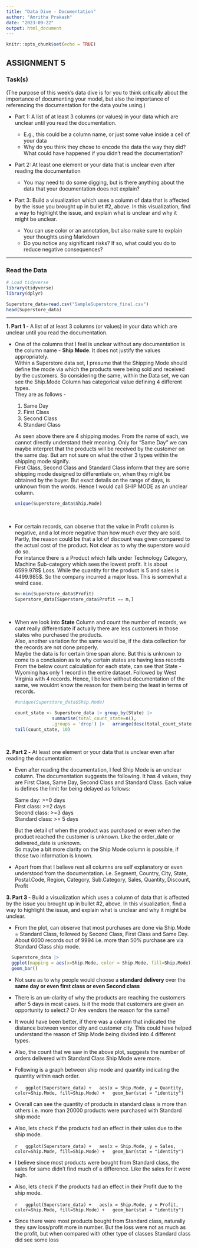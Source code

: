 ```yaml
---
title: "Data Dive - Documentation"
author: "Amritha Prakash"
date: "2023-09-22"
output: html_document
---
```


```r
knitr::opts_chunk$set(echo = TRUE)
```

## ASSIGNMENT 5

### Task(s)

(The purpose of this week's data dive is for you to think critically about the importance of documenting your model, but also the importance of referencing the documentation for the data you're using.)

-   Part 1: A list of at least 3 columns (or values) in your data which are unclear until you read the documentation.

    -   E.g., this could be a column name, or just some value inside a cell of your data
    -   Why do you think they chose to encode the data the way they did? What could have happened if you didn't read the documentation?

-   Part 2: At least one element or your data that is unclear even after reading the documentation

    -   You may need to do some digging, but is there anything about the data that your documentation does not explain?

-   Part 3: Build a visualization which uses a column of data that is affected by the issue you brought up in bullet #2, above. In this visualization, find a way to highlight the issue, and explain what is unclear and why it might be unclear.

    -   You can use color or an annotation, but also make sure to explain your thoughts using Markdown
    -   Do you notice any significant risks? If so, what could you do to reduce negative consequences?

------------------------------------------------------------------------

### **Read the Data**

```r
# Load tidyverse
library(tidyverse)
library(dplyr)
```

```r
Superstore_data=read.csv("SampleSuperstore_final.csv")
head(Superstore_data)

```

------------------------------------------------------------------------

**1. Part 1 -** A list of at least 3 columns (or values) in your data which are unclear until you read the documentation.

-   One of the columns that I feel is unclear without any documentation is the column name - **Ship Mode**. It does not justify the values appropriately.\
    Within a Superstore data set, I presume that the Shipping Mode should define the mode via which the products were being sold and received by the customers. So considering the same, within the Data set, we can see the Ship.Mode Column has categorical value defining 4 different types.\
    They are as follows -

    1.  Same Day
    2.  First Class
    3.  Second Class
    4.  Standard Class\

    As seen above there are 4 shipping modes. From the name of each, we cannot directly understand their meaning. Only for "Same Day" we can maybe interpret that the products will be received by the customer on the same day. But am not sure on what the other 3 types within the shipping mode signify.\
    First Class, Second Class and Standard Class inform that they are some shipping mode designed to differentiate on, when they might be obtained by the buyer. But exact details on the range of days, is unknown from the words. Hence I would call SHIP MODE as an unclear column.\

    ```r
    unique(Superstore_data$Ship.Mode)
    ```

\

-   For certain records, can observe that the value in Profit column is negative, and a lot more negative than how much ever they are sold. Partly, the reason could be that a lot of discount was given compared to the actual cost of the product. Not clear as to why the superstore would do so.\
    For instance there is a Product which falls under Technology Category, Machine Sub-category which sees the lowest profit. It is about 6599.978\$ Loss. While the quantity for the product is 5 and sales is 4499.985\$. So the company incurred a major loss. This is somewhat a weird case.

    ```r
    m<-min(Superstore_data$Profit)
    Superstore_data[Superstore_data$Profit == m,]
    ```

\

-   When we look into **State** Column and count the number of records, we cant really differentiate if actually there are less customers in those states who purchased the products. \
    Also, another variation for the same would be, if the data collection for the records are not done properly. \
    Maybe the data is for certain time span alone. But this is unknown to come to a conclusion as to why certain states are having less records \
    From the below count calculation for each state, can see that State - Wyoming has only 1 record in the entire dataset. Followed by West Virginia with 4 records. Hence, I believe without documentation of the same, we wouldnt know the reason for them being the least in terms of records. \

    ```r
    #unique(Superstore_data$Ship.Mode)

    count_state <- Superstore_data |> group_by(State) |>
                  summarise(total_count_state=n(),
                  .groups = 'drop') |>   arrange(desc(total_count_state))
    tail(count_state, 10)

    ```

\

**2. Part 2 -** At least one element or your data that is unclear even after reading the documentation

-   Even after reading the documentation, I feel Ship Mode is an unclear column. The documentation suggests the following. 
    It has 4 values, they are First Class, Same Day, Second Class and Standard Class. Each value is defines the limit for being delayed as follows: 

    Same day: >=0 days  \
    First class: >=2 days  
    Second class: \>=3 days \
    Standard class: \>= 5 days
    
    But the detail of when the product was purchased or even when the product reached the customer is unknown. Like the order_date or delivered_date is unknown.\
    So maybe a bit more clarity on the Ship Mode column is possible, if those two information is known.

-   Apart from that I believe rest all columns are self explanatory or even understood from the documentation. i.e. Segment, Country, City, State, Postal.Code, Region, Category, Sub.Category, Sales, Quantity, Discount, Profit

**3. Part 3 -** Build a visualization which uses a column of data that is affected by the issue you brought up in bullet #2, above. In this visualization, find a way to highlight the issue, and explain what is unclear and why it might be unclear.

-   From the plot, can observe that most purchases are done via Ship.Mode = Standard Class, followed by Second Class, First Class and Same Day. About 6000 records out of 9994 i.e. more than 50% purchase are via Standard Class ship mode.

```r
  Superstore_data |>
  ggplot(mapping = aes(x=Ship.Mode, color = Ship.Mode, fill=Ship.Mode)) +
  geom_bar()

```

-   Not sure as to why people would choose a **standard delivery** over the **same day or even first class or even Second class**
-   There is an un-clarity of why the products are reaching the customers after 5 days in most cases. Is it the mode that customers are given an opportunity to select.? Or Are vendors the reason for the same?
-   It would have been better, if there was a column that indicated the distance between vendor city and customer city. This could have helped understand the reason of Ship Mode being divided into 4 different types.
-   Also, the count that we saw in the above plot, suggests the number of orders delivered with Standard Class Ship Mode were more.
-   Following is a graph between ship mode and quantity indicating the quantity within each order.  \
    \
    ```r
  ggplot(Superstore_data) +
  aes(x = Ship.Mode, y = Quantity, color=Ship.Mode, fill=Ship.Mode) +
  geom_bar(stat = "identity")
    ```

-   Overall can see the quantity of products in standard class is more than others i.e. more than 20000 products were purchased with Standard ship mode

-   Also, lets check if the products had an effect in their sales due to the ship mode. \
\
    ```r
  ggplot(Superstore_data) +
  aes(x = Ship.Mode, y = Sales, color=Ship.Mode, fill=Ship.Mode) +
  geom_bar(stat = "identity")
    ```

-   I believe since most products were bought from Standard class, the sales for same didn't find much of a difference. Like the sales for it were high.
-   Also, lets check if the products had an effect in their Profit due to the ship mode. \
\
    ```r
  ggplot(Superstore_data) +
  aes(x = Ship.Mode, y = Profit, color=Ship.Mode, fill=Ship.Mode) +
  geom_bar(stat = "identity")
    ```

-   Since there were most products bought from Standard class, naturally they saw loss/profit more in number. But the loss were not as much as the profit, but when compared with other type of classes Standard class did see some loss
    
